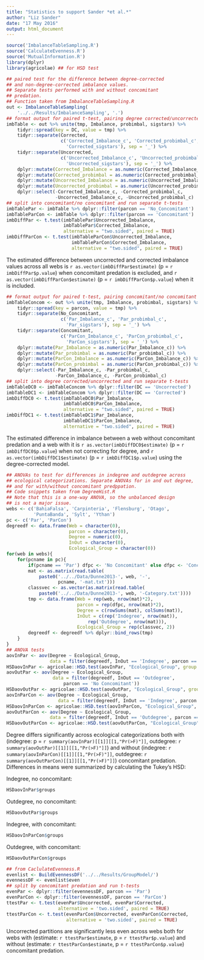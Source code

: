 ```yaml
---
title: "Statistics to support Sander *et al.*"
author: "Liz Sander"
date: "17 May 2016"
output: html_document
---
```


```r
source('ImbalanceTableSampling.R')
source('CalculateEvenness.R')
source('MutualInformation.R')
library(dplyr)
library(agricolae) ## for HSD test
```

```r
## paired test for the difference between degree-corrected
## and non-degree-corrected imbalance values.
## Separate tests performed with and without concomitant
## predation.
## Function taken from ImbalanceTableSampling.R
out <- ImbalanceTableSampling(
    '../../Results/ImbalanceSampling', '.')
## format output for paired t-test, pairing degree corrected/uncorrected
imbTable <- out %>% unite(tmp, Imbalance, probimbal, sigstars) %>%
    tidyr::spread(key = DC, value = tmp) %>%
    tidyr::separate(Corrected,
                    c('Corrected_Imbalance_c', 'Corrected_probimbal_c',
                      'Corrected_sigstars'), sep = '_') %>%
    tidyr::separate(Uncorrected,
                    c('Uncorrected_Imbalance_c', 'Uncorrected_probimbal_c',
                      'Uncorrected_sigstars'), sep = '_') %>%
    dplyr::mutate(Corrected_Imbalance = as.numeric(Corrected_Imbalance_c)) %>%
    dplyr::mutate(Corrected_probimbal = as.numeric(Corrected_probimbal_c)) %>%
    dplyr::mutate(Uncorrected_Imbalance = as.numeric(Uncorrected_Imbalance_c)) %>%
    dplyr::mutate(Uncorrected_probimbal = as.numeric(Uncorrected_probimbal_c)) %>%
    dplyr::select(-Corrected_Imbalance_c, -Corrected_probimbal_c,
                  -Uncorrected_Imbalance_c, -Uncorrected_probimbal_c)
## split into concomitant/no concomitant and run separate t-tests
imbTablePar <- imbTable %>% dplyr::filter(parcon == 'No_Concomitant')
imbTableParCon <- imbTable %>% dplyr::filter(parcon == 'Concomitant')
imbDiffPar <- t.test(imbTablePar$Uncorrected_Imbalance,
                     imbTablePar$Corrected_Imbalance,
                     alternative = "two.sided", paired = TRUE)
imbDiffParCon <- t.test(imbTableParCon$Uncorrected_Imbalance,
                        imbTableParCon$Corrected_Imbalance,
                        alternative = "two.sided", paired = TRUE)
```

The estimated difference between uncorrected and corrected imbalance
values across all webs is `r as.vector(imbDiffPar$estimate)`
(p = `r imbDiffPar$p.value`) when concomitant predation is excluded,
and
`r as.vector(imbDiffParCon$estimate)` (p = `r imbDiffParCon$p.value`)
when it is included.

```r
## format output for paired t-test, pairing concomitant/no concomitant
imbTableConcom <- out %>% unite(tmp, Imbalance, probimbal, sigstars) %>%
    tidyr::spread(key = parcon, value = tmp) %>%
    tidyr::separate(No_Concomitant,
                    c('Par_Imbalance_c', 'Par_probimbal_c',
                      'Par_sigstars'), sep = '_') %>%
    tidyr::separate(Concomitant,
                    c('ParCon_Imbalance_c', 'ParCon_probimbal_c',
                      'ParCon_sigstars'), sep = '_') %>%
    dplyr::mutate(Par_Imbalance = as.numeric(Par_Imbalance_c)) %>%
    dplyr::mutate(Par_probimbal = as.numeric(Par_probimbal_c)) %>%
    dplyr::mutate(ParCon_Imbalance = as.numeric(ParCon_Imbalance_c)) %>%
    dplyr::mutate(ParCon_probimbal = as.numeric(ParCon_probimbal_c)) %>%
    dplyr::select(-Par_Imbalance_c, -Par_probimbal_c,
                  -ParCon_Imbalance_c, -ParCon_probimbal_c)
## split into degree corrected/uncorrected and run separate t-tests
imbTableDC0 <- imbTableConcom %>% dplyr::filter(DC == 'Uncorrected')
imbTableDC1 <- imbTableConcom %>% dplyr::filter(DC == 'Corrected')
imbDiffDC0 <- t.test(imbTableDC0$Par_Imbalance,
                     imbTableDC0$ParCon_Imbalance,
                     alternative = "two.sided", paired = TRUE)
imbDiffDC1 <- t.test(imbTableDC1$Par_Imbalance,
                     imbTableDC1$ParCon_Imbalance,
                     alternative = "two.sided", paired = TRUE)
```

The estimated difference in imbalance between a web without
concomitant predation and a web with it is
`r as.vector(imbDiffDC0$estimate)` (p = `r imbDiffDC0$p.value`) when
not correcting for degree, and `r as.vector(imbDiffDC1$estimate)` (p =
`r imbDiffDC1$p.value`) using the degree-corrected model.

```r
## ANOVAs to test for differences in indegree and outdegree across
## ecological categorizations. Separate ANOVAs for in and out degree,
## and for with/without concomitant predppation.
## Code snippets taken from DegreeHist.R
## Note that this is a one-way ANOVA, so the unbalanced design
## is not a major issue.
webs <- c('BahiaFalsa', 'Carpinteria', 'Flensburg', 'Otago',
          'PuntaBanda', 'Sylt', 'Ythan')
pc <- c('Par', 'ParCon')
degreedf <- data.frame(Web = character(0),
                       parcon = character(0),
                       Degree = numeric(0),
                       InOut = character(0),
                       Ecological_Group = character(0))
for(web in webs){
    for(pcname in pc){
        if(pcname == 'Par') dfpc <- 'No Concomitant' else dfpc <- 'Concomitant'
        mat <- as.matrix(read.table(
            paste0('../../Data/Dunne2013-', web, '-',
                   pcname, '-mat.txt')))
        classvec <- as.vector(as.matrix(read.table(
            paste0('../../Data/Dunne2013-', web, '-Category.txt'))))
        tmp <- data.frame(Web = rep(web, nrow(mat)*2),
                          parcon = rep(dfpc, nrow(mat)*2),
                          Degree = c(rowSums(mat), colSums(mat)),
                          InOut = c(rep('Indegree', nrow(mat)),
                              rep('Outdegree', nrow(mat))),
                          Ecological_Group = rep(classvec, 2))
        degreedf <- degreedf %>% dplyr::bind_rows(tmp)
    }
}
## ANOVA tests
aovInPar <- aov(Degree ~ Ecological_Group,
                data = filter(degreedf, InOut == 'Indegree', parcon == 'No Concomitant'))
HSDaovInPar <- agricolae::HSD.test(aovInPar, "Ecological_Group", group = TRUE)
aovOutPar <- aov(Degree ~ Ecological_Group,
                 data = filter(degreedf, InOut == 'Outdegree',
                     parcon == 'No Concomitant'))
HSDaovOutPar <- agricolae::HSD.test(aovOutPar, "Ecological_Group", group = TRUE)
aovInParCon <- aov(Degree ~ Ecological_Group,
                   data = filter(degreedf, InOut == 'Indegree', parcon == 'Concomitant'))
HSDaovInParCon <- agricolae::HSD.test(aovInParCon, "Ecological_Group", group = TRUE)
aovOutParCon <- aov(Degree ~ Ecological_Group,
                data = filter(degreedf, InOut == 'Outdegree', parcon == 'Concomitant'))
HSDaovOutParCon <- agricolae::HSD.test(aovOutParCon, "Ecological_Group", group = TRUE)
```

Degree differs significantly across ecological categorizations both
with (indegree: p = `r summary(aovInPar)[[1]][[1,"Pr(>F)"]]`,
outdegree: `r summary(aovOutPar)[[1]][[1,"Pr(>F)"]]`) and without
(indegree: `r summary(aovInParCon)[[1]][[1,"Pr(>F)"]]`, outdegree:
`r summary(aovOutParCon)[[1]][[1,"Pr(>F)"]]`) concomitant
predation. Differences in means were summarized by calculating the
Tukey's HSD:

Indegree, no concomitant:
```r
HSDaovInPar$groups
```

Outdegree, no concomitant:
```r
HSDaovOutPar$groups
```

Indegree, with concomitant:
```r
HSDaovInParCon$groups
```

Outdegree, with concomitant:
```r
HSDaovOutParCon$groups
```

```r
## from CaclulateEvenness.R
evenlist <- BuildEvennessDF('../../Results/GroupModel/')
evennessDF <- evenlist$even
## split by concomitant predation and run t-tests
evenPar <- dplyr::filter(evennessDF, parcon == 'Par')
evenParCon <- dplyr::filter(evennessDF, parcon == 'ParCon')
ttestPar <- t.test(evenPar$Uncorrected, evenPar$Corrected,
                   alternative = 'two.sided', paired = TRUE)
ttestParCon <- t.test(evenParCon$Uncorrected, evenParCon$Corrected,
                      alternative = 'two.sided', paired = TRUE)
```

Uncorrected partitions are significantly less even across webs both
for webs with (estimate: `r ttestPar$estimate`, p =
`r ttestPar$p.value`) and without (estimate: `r ttestParCon$estimate`, p
= `r ttestParCon$p.value`) concomitant predation.
